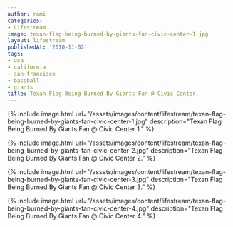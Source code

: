 ```yaml
---
author: rami
categories:
- Lifestream
image: texan-flag-being-burned-by-giants-fan-civic-center-1.jpg
layout: lifestream
publishedAt: '2010-11-02'
tags:
- usa
- california
- san-francisco
- baseball
- giants
title: Texan Flag Being Burned By Giants Fan @ Civic Center.
---
```


{% include image.html url="/assets/images/content/lifestream/texan-flag-being-burned-by-giants-fan-civic-center-1.jpg" description="Texan Flag Being Burned By Giants Fan @ Civic Center 1." %}

{% include image.html url="/assets/images/content/lifestream/texan-flag-being-burned-by-giants-fan-civic-center-2.jpg" description="Texan Flag Being Burned By Giants Fan @ Civic Center 2." %}

{% include image.html url="/assets/images/content/lifestream/texan-flag-being-burned-by-giants-fan-civic-center-3.jpg" description="Texan Flag Being Burned By Giants Fan @ Civic Center 3." %}

{% include image.html url="/assets/images/content/lifestream/texan-flag-being-burned-by-giants-fan-civic-center-4.jpg" description="Texan Flag Being Burned By Giants Fan @ Civic Center 4." %}